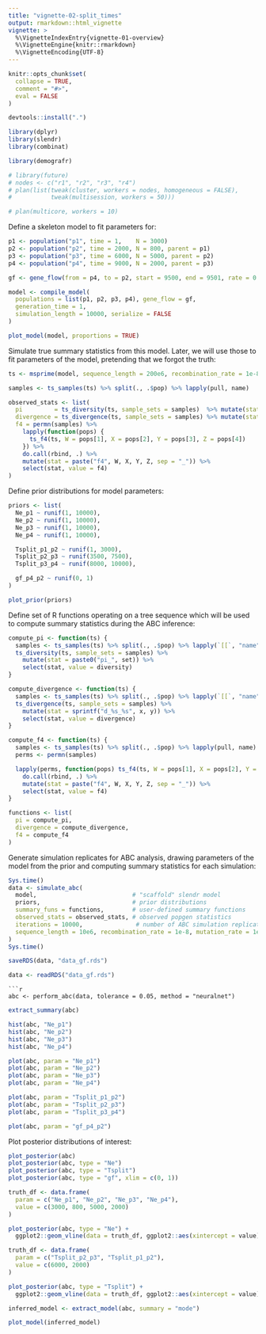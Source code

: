 ```yaml
---
title: "vignette-02-split_times"
output: rmarkdown::html_vignette
vignette: >
  %\VignetteIndexEntry{vignette-01-overview}
  %\VignetteEngine{knitr::rmarkdown}
  %\VignetteEncoding{UTF-8}
---
```


```r
knitr::opts_chunk$set(
  collapse = TRUE,
  comment = "#>",
  eval = FALSE
)

devtools::install(".")
```

```r
library(dplyr)
library(slendr)
library(combinat)

library(demografr)
```

```r
# library(future)
# nodes <- c("r1", "r2", "r3", "r4")
# plan(list(tweak(cluster, workers = nodes, homogeneous = FALSE),
#           tweak(multisession, workers = 50)))

# plan(multicore, workers = 10)
```

Define a skeleton model to fit parameters for:

```r
p1 <- population("p1", time = 1,    N = 3000)
p2 <- population("p2", time = 2000, N = 800, parent = p1)
p3 <- population("p3", time = 6000, N = 5000, parent = p2)
p4 <- population("p4", time = 9000, N = 2000, parent = p3)

gf <- gene_flow(from = p4, to = p2, start = 9500, end = 9501, rate = 0.17)

model <- compile_model(
  populations = list(p1, p2, p3, p4), gene_flow = gf,
  generation_time = 1,
  simulation_length = 10000, serialize = FALSE
)

plot_model(model, proportions = TRUE)
```

Simulate true summary statistics from this model. Later, we will use those to fit parameters of the model, pretending that we forgot the truth:

```r
ts <- msprime(model, sequence_length = 200e6, recombination_rate = 1e-8) %>% ts_mutate(1e-8)

samples <- ts_samples(ts) %>% split(., .$pop) %>% lapply(pull, name)

observed_stats <- list(
  pi         = ts_diversity(ts, sample_sets = samples)  %>% mutate(stat = paste0("pi_", set))       %>% select(stat, value = diversity),
  divergence = ts_divergence(ts, sample_sets = samples) %>% mutate(stat = sprintf("d_%s_%s", x, y)) %>% select(stat, value = divergence),
  f4 = permn(samples) %>%
    lapply(function(pops) {
      ts_f4(ts, W = pops[1], X = pops[2], Y = pops[3], Z = pops[4]) 
    }) %>%
    do.call(rbind, .) %>%
    mutate(stat = paste("f4", W, X, Y, Z, sep = "_")) %>%
    select(stat, value = f4)
)
```

Define prior distributions for model parameters:

```r
priors <- list(
  Ne_p1 ~ runif(1, 10000),
  Ne_p2 ~ runif(1, 10000),
  Ne_p3 ~ runif(1, 10000),
  Ne_p4 ~ runif(1, 10000),

  Tsplit_p1_p2 ~ runif(1, 3000),
  Tsplit_p2_p3 ~ runif(3500, 7500),
  Tsplit_p3_p4 ~ runif(8000, 10000),

  gf_p4_p2 ~ runif(0, 1)
)

plot_prior(priors)
```

Define set of R functions operating on a tree sequence which will be used to compute summary statistics during the ABC inference:

```r
compute_pi <- function(ts) {
  samples <- ts_samples(ts) %>% split(., .$pop) %>% lapply(`[[`, "name")
  ts_diversity(ts, sample_sets = samples) %>%
    mutate(stat = paste0("pi_", set)) %>%
    select(stat, value = diversity)
}

compute_divergence <- function(ts) {
  samples <- ts_samples(ts) %>% split(., .$pop) %>% lapply(`[[`, "name")
  ts_divergence(ts, sample_sets = samples) %>%
    mutate(stat = sprintf("d_%s_%s", x, y)) %>%
    select(stat, value = divergence)
}

compute_f4 <- function(ts) {
  samples <- ts_samples(ts) %>% split(., .$pop) %>% lapply(pull, name)
  perms <- permn(samples)

  lapply(perms, function(pops) ts_f4(ts, W = pops[1], X = pops[2], Y = pops[3], Z = pops[4])) %>%
    do.call(rbind, .) %>%
    mutate(stat = paste("f4", W, X, Y, Z, sep = "_")) %>%
    select(stat, value = f4)
}

functions <- list(
  pi = compute_pi,
  divergence = compute_divergence,
  f4 = compute_f4
)
```

Generate simulation replicates for ABC analysis, drawing parameters of the model from the prior and computing summary statistics for each simulation:

```r
Sys.time()
data <- simulate_abc(
  model,                           # "scaffold" slendr model
  priors,                          # prior distributions
  summary_funs = functions,        # user-defined summary functions
  observed_stats = observed_stats, # observed popgen statistics
  iterations = 10000,               # number of ABC simulation replicates
  sequence_length = 10e6, recombination_rate = 1e-8, mutation_rate = 1e-8
)
Sys.time()

saveRDS(data, "data_gf.rds")
```

```r
data <- readRDS("data_gf.rds")
```

```
```r
abc <- perform_abc(data, tolerance = 0.05, method = "neuralnet")
```

```r
extract_summary(abc)
```

```r
hist(abc, "Ne_p1")
hist(abc, "Ne_p2")
hist(abc, "Ne_p3")
hist(abc, "Ne_p4")

plot(abc, param = "Ne_p1")
plot(abc, param = "Ne_p2")
plot(abc, param = "Ne_p3")
plot(abc, param = "Ne_p4")

plot(abc, param = "Tsplit_p1_p2")
plot(abc, param = "Tsplit_p2_p3")
plot(abc, param = "Tsplit_p3_p4")

plot(abc, param = "gf_p4_p2")
```

Plot posterior distributions of interest:

```r
plot_posterior(abc)
plot_posterior(abc, type = "Ne")
plot_posterior(abc, type = "Tsplit")
plot_posterior(abc, type = "gf", xlim = c(0, 1))
```


```r
truth_df <- data.frame(
  param = c("Ne_p1", "Ne_p2", "Ne_p3", "Ne_p4"),
  value = c(3000, 800, 5000, 2000)
)

plot_posterior(abc, type = "Ne") +
  ggplot2::geom_vline(data = truth_df, ggplot2::aes(xintercept = value), linetype = 2)
```


```r
truth_df <- data.frame(
  param = c("Tsplit_p2_p3", "Tsplit_p1_p2"),
  value = c(6000, 2000)
)

plot_posterior(abc, type = "Tsplit") +
  ggplot2::geom_vline(data = truth_df, ggplot2::aes(xintercept = value), linetype = 2)
```



```r
inferred_model <- extract_model(abc, summary = "mode")

plot_model(inferred_model)
```